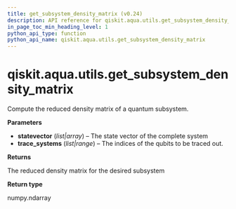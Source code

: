 ```yaml
---
title: get_subsystem_density_matrix (v0.24)
description: API reference for qiskit.aqua.utils.get_subsystem_density_matrix in qiskit v0.24
in_page_toc_min_heading_level: 1
python_api_type: function
python_api_name: qiskit.aqua.utils.get_subsystem_density_matrix
---
```


<span id="qiskit-aqua-utils-get-subsystem-density-matrix" />

# qiskit.aqua.utils.get\_subsystem\_density\_matrix

<Function id="qiskit.aqua.utils.get_subsystem_density_matrix" isDedicatedPage={true} github="https://github.com/qiskit-community/qiskit-aqua/tree/stable/0.8/qiskit/aqua/utils/subsystem.py" signature="get_subsystem_density_matrix(statevector, trace_systems)">
  Compute the reduced density matrix of a quantum subsystem.

  **Parameters**

  *   **statevector** (*list|array*) – The state vector of the complete system
  *   **trace\_systems** (*list|range*) – The indices of the qubits to be traced out.

  **Returns**

  The reduced density matrix for the desired subsystem

  **Return type**

  numpy.ndarray
</Function>

